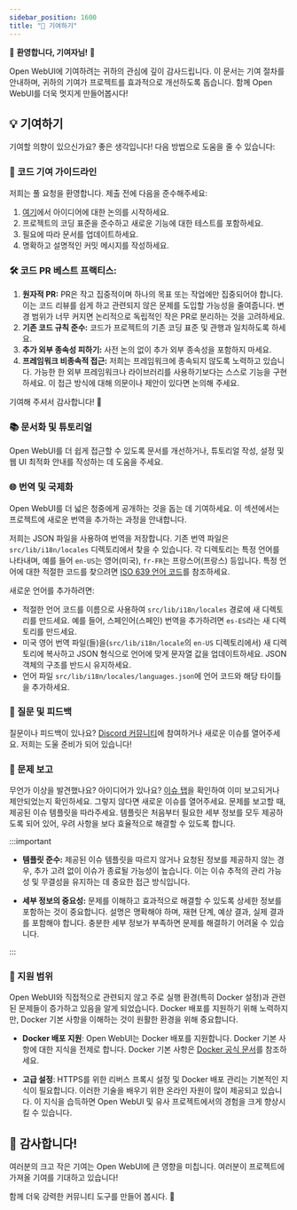 ```yaml
---
sidebar_position: 1600
title: "🤝 기여하기"
---
```



<TopBanners />

🚀 **환영합니다, 기여자님!** 🚀

Open WebUI에 기여하려는 귀하의 관심에 깊이 감사드립니다. 이 문서는 기여 절차를 안내하며, 귀하의 기여가 프로젝트를 효과적으로 개선하도록 돕습니다. 함께 Open WebUI를 더욱 멋지게 만들어봅시다!

## 💡 기여하기

기여할 의향이 있으신가요? 좋은 생각입니다! 다음 방법으로 도움을 줄 수 있습니다:

### 🌟 코드 기여 가이드라인

저희는 풀 요청을 환영합니다. 제출 전에 다음을 준수해주세요:

1. [여기](https://github.com/open-webui/open-webui/discussions/new/choose)에서 아이디어에 대한 논의를 시작하세요.
2. 프로젝트의 코딩 표준을 준수하고 새로운 기능에 대한 테스트를 포함하세요.
3. 필요에 따라 문서를 업데이트하세요.
4. 명확하고 설명적인 커밋 메시지를 작성하세요.

### 🛠 코드 PR 베스트 프랙티스:

1. **원자적 PR:** PR은 작고 집중적이며 하나의 목표 또는 작업에만 집중되어야 합니다. 이는 코드 리뷰를 쉽게 하고 관련되지 않은 문제를 도입할 가능성을 줄여줍니다. 변경 범위가 너무 커지면 논리적으로 독립적인 작은 PR로 분리하는 것을 고려하세요.
2. **기존 코드 규칙 준수:** 코드가 프로젝트의 기존 코딩 표준 및 관행과 일치하도록 하세요.
3. **추가 외부 종속성 피하기:** 사전 논의 없이 추가 외부 종속성을 포함하지 마세요.
4. **프레임워크 비종속적 접근:** 저희는 프레임워크에 종속되지 않도록 노력하고 있습니다. 가능한 한 외부 프레임워크나 라이브러리를 사용하기보다는 스스로 기능을 구현하세요. 이 접근 방식에 대해 의문이나 제안이 있다면 논의해 주세요.

기여해 주셔서 감사합니다! 🚀

### 📚 문서화 및 튜토리얼

Open WebUI를 더 쉽게 접근할 수 있도록 문서를 개선하거나, 튜토리얼 작성, 설정 및 웹 UI 최적화 안내를 작성하는 데 도움을 주세요.

### 🌐 번역 및 국제화

Open WebUI를 더 넓은 청중에게 공개하는 것을 돕는 데 기여하세요. 이 섹션에서는 프로젝트에 새로운 번역을 추가하는 과정을 안내합니다.

저희는 JSON 파일을 사용하여 번역을 저장합니다. 기존 번역 파일은 `src/lib/i18n/locales` 디렉토리에서 찾을 수 있습니다. 각 디렉토리는 특정 언어를 나타내며, 예를 들어 `en-US`는 영어(미국), `fr-FR`는 프랑스어(프랑스) 등입니다. 특정 언어에 대한 적절한 코드를 찾으려면 [ISO 639 언어 코드](http://www.lingoes.net/en/translator/langcode.htm)를 참조하세요.

새로운 언어를 추가하려면:

- 적절한 언어 코드를 이름으로 사용하여 `src/lib/i18n/locales` 경로에 새 디렉토리를 만드세요. 예를 들어, 스페인어(스페인) 번역을 추가하려면 `es-ES`라는 새 디렉토리를 만드세요.
- 미국 영어 번역 파일(들)을(`src/lib/i18n/locale`의 `en-US` 디렉토리에서) 새 디렉토리에 복사하고 JSON 형식으로 언어에 맞게 문자열 값을 업데이트하세요. JSON 객체의 구조를 반드시 유지하세요.
- 언어 파일 `src/lib/i18n/locales/languages.json`에 언어 코드와 해당 타이틀을 추가하세요.

### 🤔 질문 및 피드백

질문이나 피드백이 있나요? [Discord 커뮤니티](https://discord.gg/5rJgQTnV4s)에 참여하거나 새로운 이슈를 열어주세요. 저희는 도울 준비가 되어 있습니다!

### 🚨 문제 보고

무언가 이상을 발견했나요? 아이디어가 있나요? [이슈 탭](https://github.com/open-webui/open-webui/issues)을 확인하여 이미 보고되거나 제안되었는지 확인하세요. 그렇지 않다면 새로운 이슈를 열어주세요. 문제를 보고할 때, 제공된 이슈 템플릿을 따라주세요. 템플릿은 처음부터 필요한 세부 정보를 모두 제공하도록 되어 있어, 우려 사항을 보다 효율적으로 해결할 수 있도록 합니다.

:::important

- **템플릿 준수:** 제공된 이슈 템플릿을 따르지 않거나 요청된 정보를 제공하지 않는 경우, 추가 고려 없이 이슈가 종료될 가능성이 높습니다. 이는 이슈 추적의 관리 가능성 및 무결성을 유지하는 데 중요한 접근 방식입니다.

- **세부 정보의 중요성:** 문제를 이해하고 효과적으로 해결할 수 있도록 상세한 정보를 포함하는 것이 중요합니다. 설명은 명확해야 하며, 재현 단계, 예상 결과, 실제 결과를 포함해야 합니다. 충분한 세부 정보가 부족하면 문제를 해결하기 어려울 수 있습니다.

:::

### 🧭 지원 범위

Open WebUI와 직접적으로 관련되지 않고 주로 실행 환경(특히 Docker 설정)과 관련된 문제들이 증가하고 있음을 알게 되었습니다. Docker 배포를 지원하기 위해 노력하지만, Docker 기본 사항을 이해하는 것이 원활한 환경을 위해 중요합니다.

- **Docker 배포 지원**: Open WebUI는 Docker 배포를 지원합니다. Docker 기본 사항에 대한 지식을 전제로 합니다. Docker 기본 사항은 [Docker 공식 문서](https://docs.docker.com/get-started/overview/)를 참조하세요.

- **고급 설정**: HTTPS를 위한 리버스 프록시 설정 및 Docker 배포 관리는 기본적인 지식이 필요합니다. 이러한 기술을 배우기 위한 온라인 자원이 많이 제공되고 있습니다. 이 지식을 습득하면 Open WebUI 및 유사 프로젝트에서의 경험을 크게 향상시킬 수 있습니다.

## 🙏 감사합니다!

여러분의 크고 작은 기여는 Open WebUI에 큰 영향을 미칩니다. 여러분이 프로젝트에 가져올 기여를 기대하고 있습니다!

함께 더욱 강력한 커뮤니티 도구를 만들어 봅시다. 🌟
